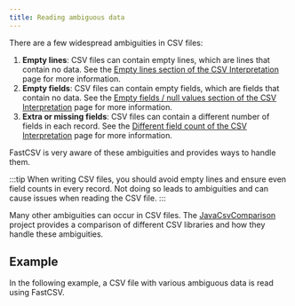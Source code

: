 ```yaml
---
title: Reading ambiguous data
---
```



There are a few widespread ambiguities in CSV files:

1. **Empty lines**: CSV files can contain empty lines, which are lines that contain no data.
   See the [Empty lines section of the CSV Interpretation](/architecture/interpretation/#empty-lines) page for more information.
2. **Empty fields**: CSV files can contain empty fields, which are fields that contain no data.
   See the [Empty fields / null values section of the CSV Interpretation](/architecture/interpretation/#empty-fields--null-values) page for more information.
3. **Extra or missing fields**: CSV files can contain a different number of fields in each record.
   See the [Different field count of the CSV Interpretation](/architecture/interpretation/#different-field-count) page for more information.

FastCSV is very aware of these ambiguities and provides ways to handle them.

:::tip
When writing CSV files, you should avoid empty lines and ensure even field counts in every record.
Not doing so leads to ambiguities and can cause issues when reading the CSV file.
:::

Many other ambiguities can occur in CSV files. The
[JavaCsvComparison](https://github.com/osiegmar/JavaCsvComparison) project provides a comparison of different CSV
libraries and how they handle these ambiguities.

## Example

In the following example, a CSV file with various ambiguous data is read using FastCSV.

<SourceExample filename="ExampleCsvReaderWithFaultyData.java"/>
